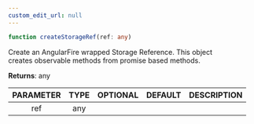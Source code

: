 ```yaml
---
custom_edit_url: null
---
```


```ts
function createStorageRef(ref: any)
```

<div>

</div>

Create an AngularFire wrapped Storage Reference. This object<br />creates observable methods from promise based methods.

**Returns**: any

|PARAMETER|TYPE|OPTIONAL|DEFAULT|DESCRIPTION|
|:---:|:---:|:---:|:---:|:---:|
|ref|any||||

